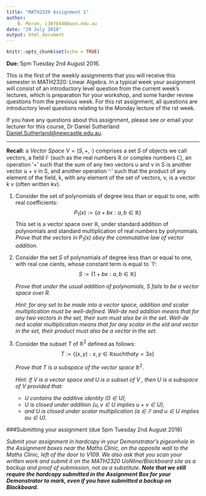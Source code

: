 ```yaml
---
title: "MATH2320 Assignment 1"
author: 
    B. Moran, c3076448@uon.edu.au
date: "29 July 2016"
output: html_document
---
```


```r
knitr::opts_chunk$set(echo = TRUE)
```

**Due:** 5pm Tuesday 2nd August 2016.

This is the first of the weekly assignments that you will receive this semester in MATH2320: Linear Algebra. In a typical week your assignment will consist of an introductory level question from the current week's lectures, which is preparation for your workshop, and some harder review questions from the previous week. For this rst assignment, all questions are introductory level questions relating to the Monday lecture of the rst week.

If you have any questions about this assignment, please see or email your lecturer for this course, Dr Daniel Sutherland <Daniel.Sutherland@newcastle.edu.au>.

***


**Recall:** a _Vector Space_ $V = (S, +, \cdot)$ comprises a set _S_ of objects we call vectors, a field $\mathbb F$ (such as the real numbers $\mathbb R$ or complex numbers $\mathbb C$), an operation '$+$' such that the sum of any two vectors u and v in S is another vector u + v in S, and another operation '$\cdot$' such that the product of any element of the field, k, with any element of the set of vectors, v, is a vector k v (often written kv).

1. Consider the set of polynomials of degree less than or equal to one, with real coefficients: $$P_1(x) := \{a + bx : a, b \in \mathbb{R}\}$$ This set is a vector space over $\mathbb{R}$, under standard addition of polynomials and standard multiplication of real numbers by polynomials. 
*Prove that the vectors in $P_1(x)$ obey the commutative law of vector addition.*
 

2.	Consider the set _S_ of polynomials of degree less than or equal to one, with real coe cients, whose constant term is equal to `1': $$S := \{1 + bx : a, b \in \mathbb{R}\}$$ 

    *Prove that under the usual addition of polynomials, S fails to be a vector space over R.* 
    
    *Hint: for any set to be made into a vector space, addition and scalar multiplication must be well-defined. Well-de ned addition means that for any two vectors in the set, their sum must also be in the set. Well-de ned scalar multiplication means that for any scalar in the eld and vector in the set, their product must also be a vector in the set.*


3. Consider the subset _T_ of $\mathbb{R}^2$ defined as follows: $$T := \{(x, y) : x, y \in \mathbb{R} such that y = 3x\}$$

    *Prove that T is a subspace of the vector space $\mathbb{R}^2$.*

    *Hint: if V is a vector space and U is a subset of V , then U is a subspace of V provided that:*

    * _U contains the additive identity $(0 \in U)$,_
    * _U is closed under addition $(u, v \in U$ implies $u + v \in U)$,_
    * _and U is closed under scalar multiplication $(a \in \mathbb{F}$ and $u \in U$ implies $au \in U)$._


###Submitting your assignment (due 5pm Tuesday 2nd August 2016)

*Submit your assignment in hardcopy in your Demonstrator's pigeonhole in the Assignment boxes near the Maths Clinic, on the opposite wall to the Maths Clinic, left of the door to V109. We also ask that you scan your written work and submit it on the MATH2320 UoNline/Blackboard site as a backup and proof of submission, not as a substitute. __Note that we still require the hardcopy submitted in the Assignment Box for your Demonstrator to mark, even if you have submitted a backup on Blackboard.__*
 
